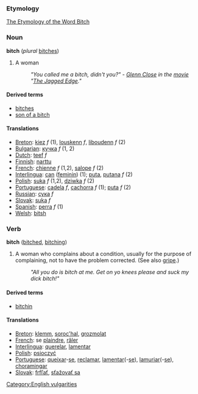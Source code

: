 === Etymology ===
[http://www.roxanne.org/~maeve/bitch.html The Etymology of the Word Bitch]

=== Noun ===
'''bitch''' (''plural'' [[bitches]])
# A woman
#:''"You called me a bitch, didn't you?" - [[w:Glenn Close|Glenn Close]] in the [[movie]] "[[w:The Jagged Edge|The Jagged Edge]]."''

====Derived terms====
*[[bitches]]
*[[son of a bitch]]

==== Translations ====
*[[Breton]]: [[kiez]] ''f'' (1), [[louskenn]] ''f'', [[liboudenn]] ''f'' (2)
*[[Bulgarian]]: [[кучка]] ''f'' (1, 2)
*[[Dutch]]: [[teef]] ''f''
*[[Finnish]]: [[narttu]]
*[[French]]: [[chienne]] ''f'' (1,2), [[salope]] ''f'' (2)
*[[Interlingua]]: [[can]] ([[feminin]]) (1); [[puta]], [[putana]] ''f'' (2)
*[[Polish]]: [[suka]] ''f'' (1,2), [[dziwka]] ''f'' (2)
*[[Portuguese]]: [[cadela]] ''f'', [[cachorra]] ''f'' (1); [[puta]] ''f'' (2)
*[[Russian]]: [[сука]] ''f''
*[[Slovak]]: [[suka]] ''f''
*[[Spanish]]: [[perra]] ''f'' (1)
*[[Welsh]]: [[bitsh]]

=== Verb ===
'''bitch''' ([[bitched]], [[bitching]])

# A woman who complains about a condition, usually for the purpose of complaining, not to have the problem corrected. (See also [[gripe]].)
#:''"All you do is bitch at me. Get on yo knees please and suck my dick bitch!"''

====Derived terms====
*[[bitchin]]

==== Translations ====
*[[Breton]]: [[klemm]], [[soroc'hal]], [[grozmolat]]
*[[French]]: se [[plaindre]], [[râler]]
*[[Interlingua]]: [[querelar]], [[lamentar]]
*[[Polish]]: [[psioczyć]]
*[[Portuguese]]: [[queixar]]-[[se]], [[reclamar]], [[lamentar]](-[[se]]), [[lamuriar]](-[[se]]), [[choramingar]]
*[[Slovak]]: [[frfľať]], [[sťažovať sa]]

[[Category:English vulgarities]]